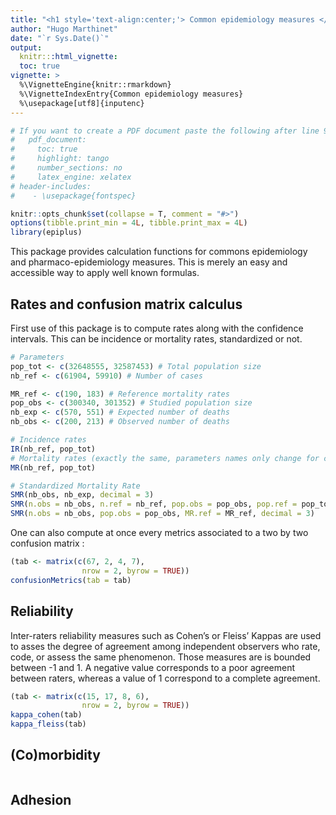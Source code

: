 ```yaml
---
title: "<h1 style='text-align:center;'> Common epidemiology measures </h1>"
author: "Hugo Marthinet"
date: "`r Sys.Date()`"
output:
  knitr:::html_vignette:
  toc: true
vignette: >
  %\VignetteEngine{knitr::rmarkdown}
  %\VignetteIndexEntry{Common epidemiology measures}
  %\usepackage[utf8]{inputenc}
---
```


\setmainfont{Calibri Light}

```r

# If you want to create a PDF document paste the following after line 9 above:
#   pdf_document:
#     toc: true
#     highlight: tango
#     number_sections: no
#     latex_engine: xelatex    
# header-includes: 
#    - \usepackage{fontspec}

knitr::opts_chunk$set(collapse = T, comment = "#>")
options(tibble.print_min = 4L, tibble.print_max = 4L)
library(epiplus)
```

This package provides calculation functions for commons epidemiology and pharmaco-epidemiology measures. This is merely an easy and accessible way to apply well known formulas.


## Rates and confusion matrix calculus

First use of this package is to compute rates along with the confidence intervals. This can be incidence or mortality rates, standardized or not.

```r
# Parameters
pop_tot <- c(32648555, 32587453) # Total population size
nb_ref <- c(61904, 59910) # Number of cases

MR_ref <- c(190, 183) # Reference mortality rates
pop_obs <- c(300340, 301352) # Studied population size
nb_exp <- c(570, 551) # Expected number of deaths
nb_obs <- c(200, 213) # Observed number of deaths

# Incidence rates
IR(nb_ref, pop_tot)
# Mortality rates (exactly the same, parameters names only change for convenience)
MR(nb_ref, pop_tot)

# Standardized Mortality Rate
SMR(nb_obs, nb_exp, decimal = 3)
SMR(n.obs = nb_obs, n.ref = nb_ref, pop.obs = pop_obs, pop.ref = pop_tot, decimal = 3)
SMR(n.obs = nb_obs, pop.obs = pop_obs, MR.ref = MR_ref, decimal = 3)
```

One can also compute at once every metrics associated to a two by two confusion matrix :

```r
(tab <- matrix(c(67, 2, 4, 7),
                nrow = 2, byrow = TRUE))
confusionMetrics(tab = tab)
```

## Reliability

Inter-raters reliability measures such as Cohen's or Fleiss' Kappas are used to asses the degree of agreement among independent observers who rate, code, or assess the same phenomenon.
Those measures are is bounded between -1 and 1. A negative value corresponds to a poor agreement between raters, whereas a value of 1 correspond to a complete agreement.

```r
(tab <- matrix(c(15, 17, 8, 6),
                nrow = 2, byrow = TRUE))
kappa_cohen(tab)
kappa_fleiss(tab)
```



## (Co)morbidity



```r

```


## Adhesion



```r

```
